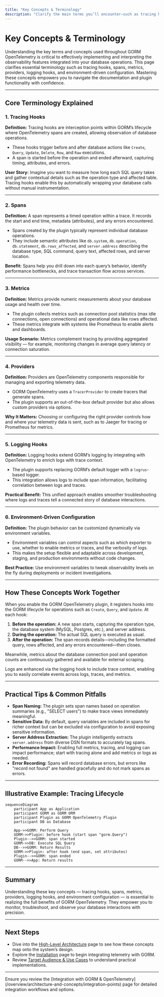 ```yaml
---
title: "Key Concepts & Terminology"
description: "Clarify the main terms you’ll encounter—such as tracing hooks, spans, metrics, providers, logging hooks, and environment-driven configuration—so users can better interpret documentation and implementation details."
---
```


# Key Concepts & Terminology

Understanding the key terms and concepts used throughout GORM OpenTelemetry is critical to effectively implementing and interpreting the observability features integrated into your database operations. This page clarifies essential terminology such as tracing hooks, spans, metrics, providers, logging hooks, and environment-driven configuration. Mastering these concepts empowers you to navigate the documentation and plugin functionality with confidence.

---

## Core Terminology Explained

### 1. Tracing Hooks

**Definition:** Tracing hooks are interception points within GORM’s lifecycle where OpenTelemetry spans are created, allowing observation of database operations.

- These hooks trigger before and after database actions like `Create`, `Query`, `Update`, `Delete`, `Row`, and `Raw` executions.
- A span is started before the operation and ended afterward, capturing timing, attributes, and errors.

**User Story:** Imagine you want to measure how long each SQL query takes and gather contextual details such as the operation type and affected table. Tracing hooks enable this by automatically wrapping your database calls without manual instrumentation.

---

### 2. Spans

**Definition:** A span represents a timed operation within a trace. It records the start and end time, metadata (attributes), and any errors encountered.

- Spans created by the plugin typically represent individual database operations.
- They include semantic attributes like `db.system`, `db.operation`, `db.statement`, `db.rows_affected`, and `server.address` describing the database type, SQL command, query text, affected rows, and server location.

**Benefit:** Spans help you drill down into each query’s behavior, identify performance bottlenecks, and trace transaction flow across services.

---

### 3. Metrics

**Definition:** Metrics provide numeric measurements about your database usage and health over time.

- The plugin collects metrics such as connection pool statistics (max idle connections, open connections) and operational data like rows affected.
- These metrics integrate with systems like Prometheus to enable alerts and dashboards.

**Usage Scenario:** Metrics complement tracing by providing aggregated visibility — for example, monitoring changes in average query latency or connection saturation.

---

### 4. Providers

**Definition:** Providers are OpenTelemetry components responsible for managing and exporting telemetry data.

- GORM OpenTelemetry uses a `TracerProvider` to create tracers that generate spans.
- The plugin supports an out-of-the-box default provider but also allows custom providers via options.

**Why It Matters:** Choosing or configuring the right provider controls how and where your telemetry data is sent, such as to Jaeger for tracing or Prometheus for metrics.

---

### 5. Logging Hooks

**Definition:** Logging hooks extend GORM’s logging by integrating with OpenTelemetry to enrich logs with trace context.

- The plugin supports replacing GORM’s default logger with a `logrus`-based logger.
- This integration allows logs to include span information, facilitating correlation between logs and traces.

**Practical Benefit:** This unified approach enables smoother troubleshooting where logs and traces tell a connected story of database interactions.

---

### 6. Environment-Driven Configuration

**Definition:** The plugin behavior can be customized dynamically via environment variables.

- Environment variables can control aspects such as which exporter to use, whether to enable metrics or traces, and the verbosity of logs.
- This makes the setup flexible and adaptable across development, staging, and production environments without code changes.

**Best Practice:** Use environment variables to tweak observability levels on the fly during deployments or incident investigations.

---

## How These Concepts Work Together

When you enable the GORM OpenTelemetry plugin, it registers hooks into the GORM lifecycle for operations such as `Create`, `Query`, and `Update`. At each hook:

1. **Before the operation:** A new span starts, capturing the operation type, the database system (MySQL, Postgres, etc.), and server address.
2. **During the operation:** The actual SQL query is executed as usual.
3. **After the operation:** The span records details—including the formatted query, rows affected, and any errors encountered—then closes.

Meanwhile, metrics about the database connection pool and operation counts are continuously gathered and available for external scraping.

Logs are enhanced via the logging hook to include trace context, enabling you to easily correlate events across logs, traces, and metrics.

---

## Practical Tips & Common Pitfalls

- **Span Naming:** The plugin sets span names based on operation summaries (e.g., "SELECT users") to make trace views immediately meaningful.
- **Sensitive Data:** By default, query variables are included in spans for richer context but can be excluded via configuration to avoid exposing sensitive information.
- **Server Address Extraction:** The plugin intelligently extracts `server.address` from diverse DSN formats to accurately tag spans.
- **Performance Impact:** Enabling full metrics, tracing, and logging can impact performance; start with tracing alone and add metrics or logs as needed.
- **Error Recording:** Spans will record database errors, but errors like "record not found" are handled gracefully and do not mark spans as errors.

---

## Illustrative Example: Tracing Lifecycle

```mermaid
sequenceDiagram
    participant App as Application
    participant GORM as GORM ORM
    participant Plugin as GORM OpenTelemetry Plugin
    participant DB as Database

    App->>GORM: Perform Query
    GORM->>Plugin: before hook (start span "gorm.Query")
    Plugin-->>GORM: span started
    GORM->>DB: Execute SQL Query
    DB-->>GORM: Return Results
    GORM->>Plugin: after hook (end span, set attributes)
    Plugin-->>GORM: span ended
    GORM-->>App: Return results
```

---

## Summary

Understanding these key concepts — tracing hooks, spans, metrics, providers, logging hooks, and environment configuration — is essential to realizing the full benefits of GORM OpenTelemetry. They empower you to monitor, troubleshoot, and observe your database interactions with precision.

---

## Next Steps

- Dive into the [High-Level Architecture](/overview/architecture-and-concepts/high-level-architecture) page to see how these concepts map onto the system’s design.
- Explore the [Installation](/getting-started/installation-and-configuration/installation) page to begin integrating telemetry with GORM.
- Review [Target Audience & Use Cases](/overview/product-intro/target-audience-use-cases) to understand practical implementations.

---

<Callout title="Explore More">
Ensure you review the [Integration with GORM & OpenTelemetry](/overview/architecture-and-concepts/integration-points) page for detailed integration workflows and options.
</Callout>
